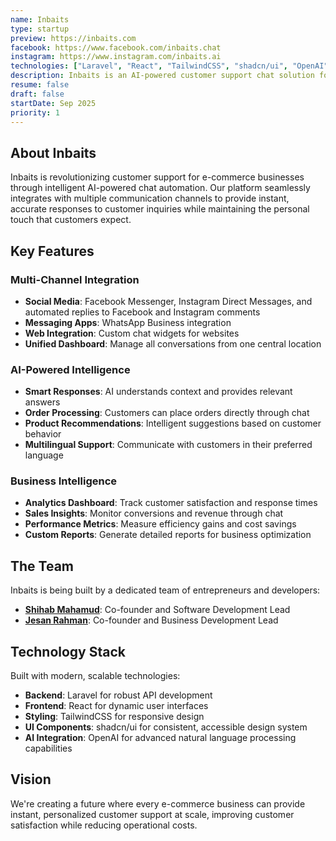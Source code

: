 ```yaml
---
name: Inbaits
type: startup
preview: https://inbaits.com
facebook: https://www.facebook.com/inbaits.chat
instagram: https://www.instagram.com/inbaits.ai
technologies: ["Laravel", "React", "TailwindCSS", "shadcn/ui", "OpenAI"]
description: Inbaits is an AI-powered customer support chat solution for e-commerce businesses. Companies can feed their data into the platform and connect their Facebook, Instagram, WhatsApp, and website channels. Inbaits then responds to customer queries with accurate solutions and can process orders directly through the chat interface.
resume: false
draft: false
startDate: Sep 2025
priority: 1
---
```


## About Inbaits

Inbaits is revolutionizing customer support for e-commerce businesses through intelligent AI-powered chat automation. Our platform seamlessly integrates with multiple communication channels to provide instant, accurate responses to customer inquiries while maintaining the personal touch that customers expect.

## Key Features

### Multi-Channel Integration

- **Social Media**: Facebook Messenger, Instagram Direct Messages, and automated replies to Facebook and Instagram comments
- **Messaging Apps**: WhatsApp Business integration
- **Web Integration**: Custom chat widgets for websites
- **Unified Dashboard**: Manage all conversations from one central location

### AI-Powered Intelligence

- **Smart Responses**: AI understands context and provides relevant answers
- **Order Processing**: Customers can place orders directly through chat
- **Product Recommendations**: Intelligent suggestions based on customer behavior
- **Multilingual Support**: Communicate with customers in their preferred language

### Business Intelligence

- **Analytics Dashboard**: Track customer satisfaction and response times
- **Sales Insights**: Monitor conversions and revenue through chat
- **Performance Metrics**: Measure efficiency gains and cost savings
- **Custom Reports**: Generate detailed reports for business optimization

## The Team

Inbaits is being built by a dedicated team of entrepreneurs and developers:

- <a href="/" target="_blank">**Shihab Mahamud**</a>: Co-founder and Software Development Lead
- <a href="https://www.instagram.com/jesan.me" target="_blank">**Jesan Rahman**</a>: Co-founder and Business Development Lead

## Technology Stack

Built with modern, scalable technologies:

- **Backend**: Laravel for robust API development
- **Frontend**: React for dynamic user interfaces
- **Styling**: TailwindCSS for responsive design
- **UI Components**: shadcn/ui for consistent, accessible design system
- **AI Integration**: OpenAI for advanced natural language processing capabilities

## Vision

We're creating a future where every e-commerce business can provide instant, personalized customer support at scale, improving customer satisfaction while reducing operational costs.
